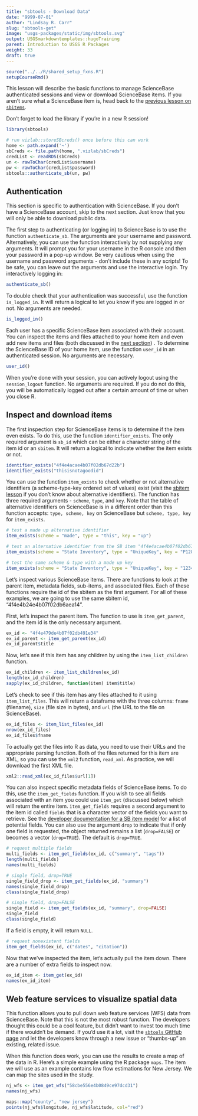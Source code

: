 ```yaml
---
title: "sbtools - Download Data"
date: "9999-07-01"
author: "Lindsay R. Carr"
slug: "sbtools-get"
image: "usgs-packages/static/img/sbtools.svg"
output: USGSmarkdowntemplates::hugoTraining
parent: Introduction to USGS R Packages
weight: 33
draft: true
---
```


```r
source("../../R/shared_setup_fxns.R")
setupCourseRmd()
```

This lesson will describe the basic functions to manage ScienceBase authenticated sessions and view or download ScienceBase items. If you aren't sure what a ScienceBase item is, head back to the [previous lesson on `sbitems`](/usgs-packages/sbtools-sbitem). 

Don't forget to load the library if you're in a new R session!

```r
library(sbtools)
```

```r
# run vizlab::storeSBcreds() once before this can work
home <- path.expand('~')
sbCreds <- file.path(home, ".vizlab/sbCreds")
credList <- readRDS(sbCreds)
un <- rawToChar(credList$username)
pw <- rawToChar(credList$password)
sbtools::authenticate_sb(un, pw)
```

## Authentication 

This section is specific to authentication with ScienceBase. If you don't have a ScienceBase account, skip to the next section. Just know that you will only be able to download public data.

The first step to authenticating (or logging in) to ScienceBase is to use the function `authenticate_sb`. The arguments are your username and password. Alternatively, you can use the function interactively by not supplying any arguments. It will prompt you for your username in the R console and then your password in a pop-up window. Be very cautious when using the username and password arguments - don't include these in any scripts! To be safe, you can leave out the arguments and use the interactive login. Try interactively logging in:

```r
authenticate_sb()
```

To double check that your authentication was successful, use the function `is_logged_in`. It will return a logical to let you know if you are logged in or not. No arguments are needed.

```r
is_logged_in()
```

Each user has a specific ScienceBase item associated with their account. You can inspect the items and files attached to your home item and even add new items and files (both discussed in the [next section](/usgs-packages/sbtools-modify)) . To determine the ScienceBase ID of your home item, use the function `user_id` in an authenticated session. No arguments are necessary.

```r
user_id()
```

When you're done with your session, you can actively logout using the `session_logout` function. No arguments are required. If you do not do this, you will be automatically logged out after a certain amount of time or when you close R.

## Inspect and download items

The first inspection step for ScienceBase items is to determine if the item even exists. To do this, use the function `identifier_exists`. The only required argument is `sb_id` which can be either a character string of the item id or an `sbitem`. It will return a logical to indicate whether the item exists or not.

```r
identifier_exists("4f4e4acae4b07f02db67d22b")
identifier_exists("thisisnotagoodid")
```

You can use the function `item_exists` to check whether or not alternative identifiers (a scheme-type-key ordered set of values) exist (visit the [sbitem lesson](/usgs-packages/sbtools-sbitem) if you don't know about alternative identifiers). The function has three required arguments - `scheme`, `type`, and `key`. Note that the table of alternative identifiers on ScienceBase is in a different order than this function accepts: `type, scheme, key` on ScienceBase but `scheme, type, key` for `item_exists`.

```r
# test a made up alternative identifier
item_exists(scheme = "made", type = "this", key = "up")

# test an alternative identifier from the SB item "4f4e4acae4b07f02db67d22b"
item_exists(scheme = "State Inventory", type = "UniqueKey", key = "P1281")

# test the same scheme & type with a made up key
item_exists(scheme = "State Inventory", type = "UniqueKey", key = "1234")
```

Let's inspect various ScienceBase items. There are functions to look at the parent item, metadata fields, sub-items, and associated files. Each of these functions require the id of the sbitem as the first argument. For all of these examples, we are going to use the same sbitem id, "4f4e4b24e4b07f02db6aea14". 

First, let's inspect the parent item. The function to use is `item_get_parent`, and the item id is the only necessary argument.

```r
ex_id <- "4f4e479de4b07f02db491e34"
ex_id_parent <- item_get_parent(ex_id)
ex_id_parent$title
```

Now, let's see if this item has any children by using the `item_list_children` function. 

```r
ex_id_children <- item_list_children(ex_id)
length(ex_id_children)
sapply(ex_id_children, function(item) item$title)
```

Let's check to see if this item has any files attached to it using `item_list_files`. This will return a dataframe with the three columns: `fname` (filename), `size` (file size in bytes), and `url` (the URL to the file on ScienceBase).

```r
ex_id_files <- item_list_files(ex_id)
nrow(ex_id_files)
ex_id_files$fname
```

To actually get the files into R as data, you need to use their URLs and the appropriate parsing function. Both of the files returned for this item are XML, so you can use the `xml2` function, `read_xml`. As practice, we will download the first XML file.

```r
xml2::read_xml(ex_id_files$url[1])
```

You can also inspect specific metadata fields of ScienceBase items. To do this, use the `item_get_fields` function. If you wish to see all fields associated with an item you could use `item_get` (discussed below) which will return the entire item. `item_get_fields` requires a second argument to the item id called `fields` that is a character vector of the fields you want to retrieve. See the [developer documentation for a SB item model](https://my.usgs.gov/confluence/display/sciencebase/ScienceBase+Item+Core+Model) for a list of potential fields. You can also use the argument `drop` to indicate that if only one field is requested, the object returned remains a list (`drop=FALSE`) or becomes a vector (`drop=TRUE`). The default is `drop=TRUE`.

```r
# request multiple fields
multi_fields <- item_get_fields(ex_id, c("summary", "tags"))
length(multi_fields)
names(multi_fields)

# single field, drop=TRUE
single_field_drop <- item_get_fields(ex_id, "summary")
names(single_field_drop)
class(single_field_drop)

# single field, drop=FALSE
single_field <- item_get_fields(ex_id, "summary", drop=FALSE)
single_field
class(single_field)
```

If a field is empty, it will return `NULL`.

```r
# request nonexistent fields
item_get_fields(ex_id, c("dates", "citation"))
```

Now that we've inspected the item, let's actually pull the item down. There are a number of extra fields to inspect now.

```r
ex_id_item <- item_get(ex_id)
names(ex_id_item)
```

## Web feature services to visualize spatial data

This function allows you to pull down web feature services (WFS) data from ScienceBase. Note that this is not the most robust function. The developers thought this could be a cool feature, but didn't want to invest too much time if there wouldn't be demand. If you'd use it a lot, visit the [`sbtools` GitHub page](https://github.com/USGS-R/sbtools/issues) and let the developers know through a new issue or "thumbs-up" an existing, related issue. 

When this function does work, you can use the results to create a map of the data in R. Here's a simple example using the R package `maps`. The item we will use as an example contains low flow estimations for New Jersey. We can map the sites used in the study.

```r
nj_wfs <- item_get_wfs("58cbe556e4b0849ce97dcd31")
names(nj_wfs)

maps::map("county", "new jersey")
points(nj_wfs$longitude, nj_wfs$latitude, col="red")
```
